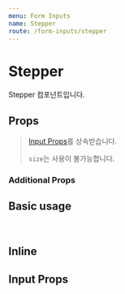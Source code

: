 ```yaml
---
menu: Form Inputs
name: Stepper
route: /form-inputs/stepper
---
```



# Stepper

Stepper 컴포넌트입니다.

## Props

> [Input Props](/form-inputs/input#props)를 상속받습니다.
>
> `size`는 사용이 불가능합니다.

### Additional Props

<PropsTable of={Stepper} />

## Basic usage

<Playground>
  <Stepper label="수량" />
  <br />
  <Stepper buttonPosition="side" label="수량" />
</Playground>

## Inline

<Playground>
  <Stepper label="수량" inline buttonPosition="side" />
  <Stepper label="나이" inline />
</Playground>

## Input Props

<Playground>
  <Stepper label="수량" min={3} max={10} defaultValue={5} />
  <br />
  <Stepper label="나이" defaultValue={2000} step={1000} />
  <br />
  <Stepper errorMessage="에러 메시지" />
</Playground>
